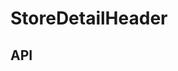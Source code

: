 
<Meta title="Components/StoreDetailHeader" component={StoreDetailHeader} />

# StoreDetailHeader

<Canvas>
  <Story name="Base component">
    <StoreDetailHeader
      alternateHoursNote={StoreHoursListFixture.alternateHoursNote}
      copy={{
        location: knobs.text(
          'location',
          StoreDetailHeaderFixture.copy.location,
          'Copy',
        ),
        openingHours: knobs.text(
          'openingHours',
          StoreDetailHeaderFixture.copy.openingHours,
          'Copy',
        ),
        phone: knobs.text('phone', StoreDetailHeaderFixture.copy.phone, 'Copy'),
        email: knobs.text('email', StoreDetailHeaderFixture.copy.email, 'Copy'),
      }}
      email={knobs.text('email', StoreDetailHeaderFixture.email, 'Content')}
      location={knobs.text(
        'location',
        StoreDetailHeaderFixture.location,
        'Content',
      )}
      openingHours={StoreHoursListFixture.hoursList}
      phone={knobs.text('phone', StoreDetailHeaderFixture.phone, 'Content')}
      storeName={knobs.text(
        'storeName',
        StoreDetailHeaderFixture.storeName,
        'Content',
      )}
      theme={knobs.select('theme', ['dark', 'light'], 'dark', 'Presentation')}
    />
  </Story>
</Canvas>

## API

<ArgsTable of={StoreDetailHeader} />
